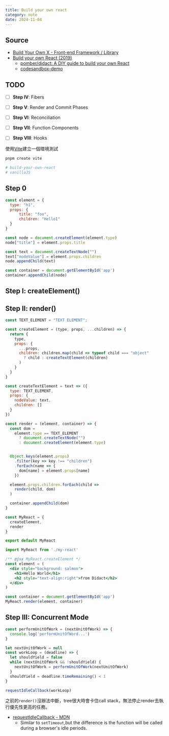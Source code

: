 ```yaml
---
title: Build your own react
category: note
date: 2024-11-04
---
```


## Source
* [Build Your Own X - Front-end Framework / Library](https://build-your-own-x.vercel.app/#build-your-own-front-end-framework--library)
* [Build your own React (2019)](https://pomb.us/build-your-own-react/)
  * [pomber/didact: A DIY guide to build your own React](https://github.com/pomber/didact)
  * [codesandbox-demo](https://codesandbox.io/p/sandbox/didact-8-21ost?file=%2Fsrc%2Findex.js)

## TODO

- [ ]  **Step IV**: Fibers
- [ ]  **Step V**: Render and Commit Phases
- [ ]  **Step VI**: Reconciliation
- [ ]  **Step VII**: Function Components
- [ ]  **Step VIII**: Hooks


使用[Vite](/notes/vite)建立一個環境測試
```sh
pnpm create vite

# build-your-own-react
# vanillaJS
```

## Step 0
```js:main.js
const element = {
  type: "h1",
  props: {
      title: "foo",
      children: "Hello1"
  }
}

const node = document.createElement(element.type)
node["title"] = element.props.title

const text = document.createTextNode("")
text["nodeValue"] = element.props.children
node.appendChild(text)

const container = document.getElementById('app')
container.appendChild(node)
```

## Step I: createElement() 
## Step II: render()

```js:my-react.js
const TEXT_ELEMENT = "TEXT ELEMENT";

const createElement = (type, props, ...children) => {
  return {
    type,
    props: {
      ...props,
      children: children.map(child => typeof child === "object"
        ? child : createTextElement(children)
      )
    }
  }
}

const createTextElement = text => ({
  type: TEXT_ELEMENT,
  props: {
    nodeValue: text,
    children: []
  }
})

const render = (element, container) => {
  const dom =
    element.type == TEXT_ELEMENT
      ? document.createTextNode("")
      : document.createElement(element.type)


  Object.keys(element.props)
    .filter(key => key !== "children")
    .forEach(name => {
      dom[name] = element.props[name]
    })

  element.props.children.forEach(child =>
    render(child, dom)
  )

  container.appendChild(dom)
}

const MyReact = {
  createElement,
  render
}

export default MyReact
```

```jsx:main.jsx
import MyReact from './my-react'

/** @jsx MyReact.createElement */
const element = (
  <div style="background: salmon">
    <h1>Hello World</h1>
    <h2 style="text-align:right">from Didact</h2>
  </div>
)

const container = document.getElementById('app')
MyReact.render(element, container)
```

## Step III: Concurrent Mode

```jsx
const performUnitOfWork = (nextUnitOfWork) => {
  console.log('performUnitOfWord...')
}

let nextUnitOfWork = null
const workLoop = (deadline) => {
  let shouldYield = false
  while (nextUnitOfWork && !shouldYield) {
    nextUnitOfWork = performUnitOfWork(nextUnitOfWork)
  }
  shouldYield = deadline.timeRemaining() < 1
}

requestIdleCallback(workLoop)
```

之前的`render()`沒辦法中斷，tree很大時會卡住call stack，無法停止render去執行優先性更高的任務。

* [requestIdleCallback - MDN](https://developer.mozilla.org/en-US/docs/Web/API/Window/requestIdleCallback)
  * Similar to `setTimeout`,but the difference is the function will be called during a browser's idle periods.




